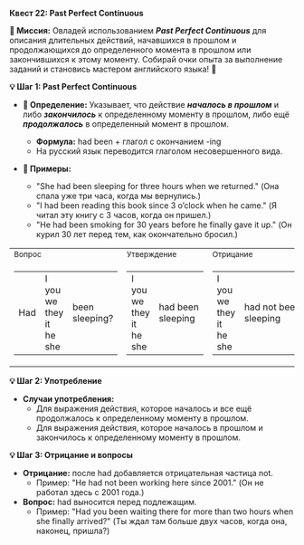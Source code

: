 
**Квест 22: Past Perfect Continuous**

**🎯 Миссия:**
Овладей использованием ***Past Perfect Continuous*** для описания длительных действий, начавшихся в прошлом и продолжающихся до определенного момента в прошлом или закончившихся к этому моменту. Собирай очки опыта за выполнение заданий и становись мастером английского языка! 🌟

**💡 Шаг 1: Past Perfect Continuous**
- **📜 Определение:** Указывает, что действие ***началось в прошлом*** и либо ***закончилось*** к определенному моменту в прошлом, либо ещё ***продолжалось*** в определенный момент в прошлом.
    - **Формула:** <Highlight>had been</Highlight> + глагол с окончанием <Highlight>-ing</Highlight>
    - На русский язык переводится глаголом <Highlight>несовершенного вида.</Highlight>

- **📝 Примеры:**
    - <Highlight>"She had been sleeping for three hours when we returned."</Highlight> <Highlight>(Она спала уже три часа, когда мы вернулись.)</Highlight>
    - <Highlight>"I had been reading this book since 3 o’clock when he came."</Highlight> <Highlight>(Я читал эту книгу с 3 часов, когда он пришел.)</Highlight>
    - <Highlight>"He had been smoking for 30 years before he finally gave it up."</Highlight> <Highlight>(Он курил 30 лет перед тем, как окончательно бросил.)</Highlight>

<table className="main">
  <tbody>
  <tr>
    <td><small>Вопрос</small></td>
    <td><small>Утверждение</small></td>
    <td><small>Отрицание</small></td>
  </tr>
  <tr>
    <td>
      <table>
        <tbody>
        <tr>
          <td>Had</td>
          <td>
            <div>I</div>
            <div>you</div>
            <div>we</div>
            <div>they</div>
            <div>it</div>
            <div>he</div>
            <div>she</div>
          </td>
          <td>been sleeping?</td>
        </tr>
        </tbody>
      </table>
    </td>
    <td>
      <table>
        <tbody>
        <tr>
          <td>
            <div>I</div>
            <div>you</div>
            <div>we</div>
            <div>they</div>
            <div>it</div>
            <div>he</div>
            <div>she</div>
          </td>
          <td>had&nbsp;been sleeping</td>
        </tr>
        </tbody>
      </table>
    </td>
    <td>
      <table>
        <tbody>
        <tr>
          <td>
            <div>I</div>
            <div>you</div>
            <div>we</div>
            <div>they</div>
            <div>it</div>
            <div>he</div>
            <div>she</div>
          </td>
          <td>had&nbsp;not&nbsp;been sleeping</td>
        </tr>
        </tbody>
      </table>
    </td>
  </tr>
  </tbody>
</table>

**💡 Шаг 2: Употребление**
- **Случаи употребления:**
    - Для выражения действия, которое началось и <Highlight>все ещё продолжалось</Highlight> к определенному моменту в прошлом.
    - Для выражения действия, которое началось <Highlight>в прошлом и закончилось</Highlight> к определенному моменту в прошлом.

**💡 Шаг 3: Отрицание и вопросы**
- **Отрицание:** после <Highlight>had</Highlight> добавляется отрицательная частица <Highlight>not.</Highlight>
    - Пример: <Highlight>"He had not been working here since 2001."</Highlight> <Highlight>(Он не работал здесь с 2001 года.)</Highlight>
- **Вопрос:** <Highlight>had</Highlight> выносится перед подлежащим.
    - Пример: <Highlight>"Had you been waiting there for more than two hours when she finally arrived?"</Highlight> <Highlight>(Ты ждал там больше двух часов, когда она, наконец, пришла?)</Highlight>